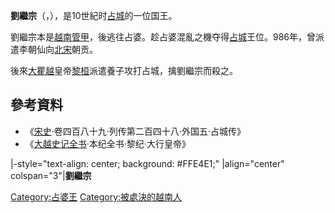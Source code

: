 '''劉繼宗'''（{{vie|v=Lưu Kế Tông|hn=劉繼宗}}，{{bd|？||？}}），是10世紀时[[占城|占城]]的一位国王。

劉繼宗本是[[越南|越南]][[管甲|管甲]]，後逃往占婆。趁占婆混亂之機夺得[[占城|占城]]王位。986年，曾派遣李朝仙向[[北宋|北宋]]朝贡。

後來[[大瞿越|大瞿越]]皇帝[[黎桓|黎桓]]派遣養子攻打占城，擒劉繼宗而殺之。

==參考資料==
*《[[宋史|宋史]]·卷四百八十九·列传第二百四十八·外国五·占城传》
*《[[大越史记全书|大越史记全书]]·本纪全书·黎纪·大行皇帝》

{{start box}}
|-style="text-align: center; background: #FFE4E1;"
|align="center" colspan="3"|'''劉繼宗'''
{{s-before|[[因陀罗跋摩四世|因陀罗跋摩四世]]}}
{{s-title|[[占婆君主列表#第七王朝|占婆第七王朝君主]]|986年？－988年？}}
{{s-after|[[俱释利因陀罗跋摩五世|俱释利因陀罗跋摩五世]]}}
{{s-before|[[因陀罗跋摩四世|因陀罗跋摩四世]]}}
{{s-title|[[占婆君主列表#第七王朝|占婆國王]]|986年？－988年？}}
{{s-after|[[俱释利因陀罗跋摩五世|俱释利因陀罗跋摩五世]]}}
{{end box}}
{{占婆君主}}
[[Category:占婆王|Category:占婆王]]
[[Category:被處決的越南人|Category:被處決的越南人]]